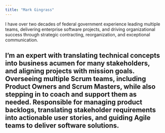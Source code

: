 ```yaml
---
title: "Mark Gingrass"
---
```


I have over two decades of federal government experience leading multiple teams, delivering enterprise software projects, and driving organizational success through strategic contracting, reorganization, and exceptional communication.

I’m an expert with translating technical concepts into business acumen for many stakeholders, and aligning projects with mission goals. Overseeing multiple Scrum teams, including Product Owners and Scrum Masters, while also stepping in to coach and support them as needed. Responsible for managing product backlogs, translating stakeholder requirements into actionable user stories, and guiding Agile teams to deliver software solutions.
---

